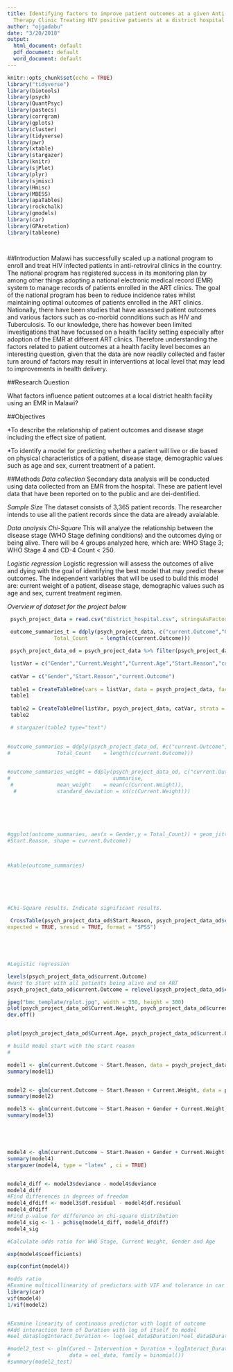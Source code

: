 ```yaml
---
title: Identifying factors to improve patient outcomes at a given Anti-Retroviral
  Therapy Clinic Treating HIV positive patients at a district hospital in Malawi
author: "ojgadabu"
date: "3/20/2018"
output:
  html_document: default
  pdf_document: default
  word_document: default
---
```


```r
knitr::opts_chunk$set(echo = TRUE)
library("tidyverse")
library(biotools)
library(psych)
library(QuantPsyc)
library(pastecs)
library(corrgram)
library(gplots)
library(cluster)
library(tidyverse)
library(pwr)
library(xtable)
library(stargazer)
library(knitr)
library(sjPlot)
library(plyr)
library(sjmisc)
library(Hmisc)
library(MBESS)
library(apaTables)
library(rockchalk)
library(gmodels)
library(car)
library(GPArotation)
library(tableone)




```

##Introduction
Malawi has successfully scaled up a national program to enroll and treat HIV infected patients in anti-retroviral clinics in the country. The national program has registered success in its monitoring plan by among other things adopting a national electronic medical record (EMR) system to manage records of patients enrolled in the ART clinics. The goal of the national program has been to reduce incidence rates whilst maintaining optimal outcomes of patients enrolled in the ART clinics. Nationally, there have been studies that have assessed patient outcomes and various factors such as co-morbid connditions such as HIV and Tuberculosis. To our knowledge, there has however been limited investigations that have focussed on a health facility setting especially after adoption of the EMR at different ART clinics. Therefore understanding the factors related to patient outcomes at a health faciity level becomes an interesting question, given that the data are now readily collected and faster turn around of factors may result in interventions at local level that may lead to improvements in health delivery.

##Research Question

What factors influence patient outcomes at a local district health facility using an EMR in Malawi?

##Objectives

*To describe the relationship of patient outcomes and disease stage including the effect size of patient.

*To identify a model for predicting whether a patient will live or die based on physical characteristics of a patient, disease stage, demographic values such as age and sex, current treatment of a patient.


##Methods
*Data collection*
Secondary data analysis will be conducted using data collected from an EMR from the hospital. These are patient level data that have been reported on to the public and are dei-dentified.

*Sample Size*
The dataset consists of 3,365 patient records. The researcher intends to use all the patient records since the data are already avaialable.

*Data analysis*
*Chi-Square* 
This will analyze the relationship between the disease stage (WHO Stage defining conditions) and the outcomes dying or being alive. There will be 4 groups analyzed here, which are: WHO Stage 3; WHO Stage 4 and CD-4 Count < 250.

*Logistic regression*
Logistic regression will assess the outcomes of alive and dying with the goal of identifying the best model that may predict these outcomes. The independent variables that will be used to build this model are: current weight of a patient, disease stage, demographic values such as age and sex, current treatment regimen.

*Overview of dataset for the project below*

```r

 psych_project_data = read.csv("district_hospital.csv", stringsAsFactors = TRUE)
 
 outcome_summaries_t = ddply(psych_project_data, c("current.Outcome","Gender","Start.Reason"), summarise,
               Total_Count    = length(c(current.Outcome)))

 psych_project_data_od = psych_project_data %>% filter(psych_project_data$current.Outcome == "On ART" | psych_project_data$current.Outcome == "Died") %>%  filter(!Start.Reason %in% c("Child HIV positive","Presumed HIV Disease","WHO stage 4 peds", "Child HIV positive","CD4 Count < 750")) %>% droplevels()

 listVar = c("Gender","Current.Weight","Current.Age","Start.Reason","current.Outcome")
 
 catVar = c("Gender","Start.Reason","current.Outcome")
 
 table1 = CreateTableOne(vars = listVar, data = psych_project_data, factorVars = catVar)
 table1 
 
 table2 = CreateTableOne(listVar, psych_project_data, catVar, strata = c("Gender"))
 table2

 # stargazer(table2 type="text")

 
#outcome_summaries = ddply(psych_project_data_od, #c("current.Outcome","Gender","Start.Reason"), summarise,
#               Total_Count    = length(c(current.Outcome)))
 

#outcome_summaries_weight = ddply(psych_project_data_od, c("current.Outcome"), 
#                                 summarise,
 #              mean_weight    = mean(c(Current.Weight)),
  #             standard_deviation = sd(c(Current.Weight)))






#ggplot(outcome_summaries, aes(x = Gender,y = Total_Count)) + geom_jitter(aes(color= 
#Start.Reason, shape = current.Outcome))



#kable(outcome_summaries)






#Chi-Square results. Indicate significant results. 

 CrossTable(psych_project_data_od$Start.Reason, psych_project_data_od$current.Outcome, chisq = TRUE, fisher = TRUE, 
expected = TRUE, sresid = TRUE, format = "SPSS")





#Logistic regression

levels(psych_project_data_od$current.Outcome)
#want to start with all patients being alive and on ART
psych_project_data_od$current.Outcome = relevel(psych_project_data_od$current.Outcome, "On ART")  

jpeg("bmc_template/rplot.jpg", width = 350, height = 300)
plot(psych_project_data_od$Current.Weight, psych_project_data_od$current.Outcome, xlab = "Current Weight",ylab="Patient Outcomes", frame = FALSE)  
dev.off()


plot(psych_project_data_od$Current.Age, psych_project_data_od$current.Outcome)

# build model start with the start reason
# 

model1 <- glm(current.Outcome ~ Start.Reason, data = psych_project_data_od, family = binomial())
summary(model1)


model2 <- glm(current.Outcome ~ Start.Reason + Current.Weight, data = psych_project_data_od, family = binomial())
summary(model2)

model3 <- glm(current.Outcome ~ Start.Reason + Gender + Current.Weight, data = psych_project_data_od, family = binomial())
summary(model3)





model4 <- glm(current.Outcome ~ Start.Reason + Gender + Current.Weight + Current.Age, data = psych_project_data_od, family = binomial())
summary(model4)
stargazer(model4, type = "latex" , ci = TRUE)


model4_diff <- model3$deviance - model4$deviance
model4_diff
#Find differences in degrees of freedom
model4_dfdiff <- model3$df.residual - model4$df.residual
model4_dfdiff
#Find p-value for difference on chi-square distribution
model4_sig <- 1 - pchisq(model4_diff, model4_dfdiff)
model4_sig

#Calculate odds ratio for WHO Stage, Current Weight, Gender and Age

exp(model4$coefficients)

exp(confint(model4))

#odds ratio
#Examine multicollinearity of predictors with VIF and tolerance in car package
library(car)
vif(model4)
1/vif(model2)


#Examine linearity of continuous predictor with logit of outcome
#Add interaction term of Duration with log of itself to model
#eel_data$logInteract_Duration <- log(eel_data$Duration)*eel_data$Duration

#model2_test <- glm(Cured ~ Intervention + Duration + logInteract_Duration, 
#                   data = eel_data, family = binomial())
#summary(model2_test)






```


